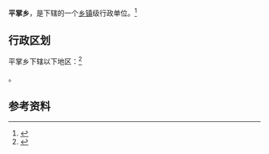 {{中国乡级行政区|53/04/27/205/000}}

'''平掌乡'''，是{{PRC admin/fullname|53/04/27/205/000|3}}下辖的一个[[乡镇|乡镇]]级行政单位。<ref>{{PRC admin/ref sgc|{{PRC admin/parent|53/04/27/205/000}}}}</ref>

== 行政区划 ==

平掌乡下辖以下地区：<ref>{{PRC admin/ref sgc|53/04/27/205/000}}</ref>

{{PRC admin/children|53/04/27/205/000}}。

== 参考资料 ==

{{reflist}}

{{行政区划小作品}}
{{PRC admin/navcat|53/04/27/205/000}}